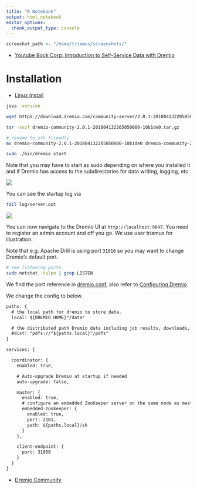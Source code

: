 ```yaml
---
title: "R Notebook"
output: html_notebook
editor_options: 
  chunk_output_type: console
---
```


```r
screeshot_path <- "/home/triamus/screenshots/"
```

* [Youtube Bock Corp: Introduction to Self-Service Data with Dremio](https://www.youtube.com/watch?v=iJOD7RcQoYI)

# Installation

* [Linux Install](https://docs.dremio.com/quickstart/linux.html)

```bash
java -version

wget https://download.dremio.com/community-server/2.0.1-201804132205050000-10b1de0/dremio-community-2.0.1-201804132205050000-10b1de0.tar.gz

tar -xvzf dremio-community-2.0.1-201804132205050000-10b1de0.tar.gz

# rename to sth friendly
mv dremio-community-2.0.1-201804132205050000-10b1de0 dremio-community-2.0.1

sudo ./bin/dremio start
```

Note that you may have to start as sudo depending on where you installed it and if Dremio has access to the subdirectories for data writing, logging, etc.

![](/home/triamus/screenshots/bash_dremio_start.png)

You can see the startup log via

```bash
tail log/server.out
```

![](/home/triamus/screenshots/bash_dremio_start_tail_log.png)

You can now navigate to the Dremio UI at `http://localhost:9047`. You need to register an admin account and off you go. We use user triamus for illustration.

Note that e.g. Apache Drill is using port `31010` so you may want to change Dremio's default port.

```bash
# see listening ports
sudo netstat -tulpn | grep LISTEN
```

We find the port reference in [dremio.conf](https://docs.dremio.com/advanced-administration/configuration-files.html#reference-dremioconf), also refer to [Configuring Dremio](https://docs.dremio.com/deployment/dremio-config.html).

We change the config to below.

```xml
paths: {
  # the local path for dremio to store data.
  local: ${DREMIO_HOME}"/data"

  # the distributed path Dremio data including job results, downloads, uploads, etc
  #dist: "pdfs://"${paths.local}"/pdfs"
}

services: {

  coordinator: {
    enabled: true,

    # Auto-upgrade Dremio at startup if needed
    auto-upgrade: false,

    master: {
      enabled: true,
      # configure an embedded ZooKeeper server on the same node as master
      embedded-zookeeper: {
        enabled: true,
        port: 2181,
        path: ${paths.local}/zk
      }
    },

    client-endpoint: {
      port: 31050
    }
  }
}
```






################################################################################

* [Dremio Community](https://community.dremio.com/)



